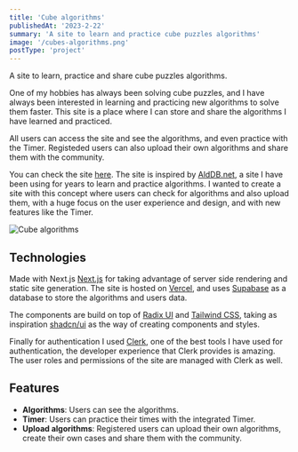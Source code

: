 ```yaml
---
title: 'Cube algorithms'
publishedAt: '2023-2-22'
summary: 'A site to learn and practice cube puzzles algorithms'
image: '/cubes-algorithms.png'
postType: 'project'
---
```


A site to learn, practice and share cube puzzles algorithms.

One of my hobbies has always been solving cube puzzles, and I have always been interested in learning
and practicing new algorithms to solve them faster. This site is a place where I can store and share 
the algorithms I have learned and practiced.

All users can access the site and see the algorithms, and even practice with the Timer. 
Registeded users can also upload their own algorithms and share them with the community.

You can check the site [here](https://cubes.emmanuelbayona.dev/). The site is inspired
by [AldDB.net](http://algdb.net/), a site I have been using for years to learn and practice algorithms. 
I wanted to create a site with this concept where users can check for algorithms and also upload them, with a 
huge focus on the user experience and design, and with new features like the Timer.

<Image 
    src="/cubes_mockup.png" 
    alt="Cube algorithms" 
/>


## Technologies
Made with Next.js [Next.js](https://nextjs.org/) for taking advantage of server side rendering and static site generation.
The site is hosted on [Vercel](https://vercel.com/), and uses [Supabase](https://supabase.com/) as a database to store the 
algorithms and users data.

The components are build on top of [Radix UI](https://www.radix-ui.com/primitives) and [Tailwind CSS](https://tailwindcss.com/), 
taking as inspiration [shadcn/ui](https://ui.shadcn.com/) as the way of creating components and styles.

Finally for authentication I used [Clerk](https://clerk.com/), one of the best tools I have used for authentication, the developer experience
that Clerk provides is amazing. The user roles and permissions of the site are managed with Clerk as well.

## Features
- **Algorithms**: Users can see the algorithms.
- **Timer**: Users can practice their times with the integrated Timer.
- **Upload algorithms**: Registered users can upload their own algorithms, create their own cases and share them with the community.
